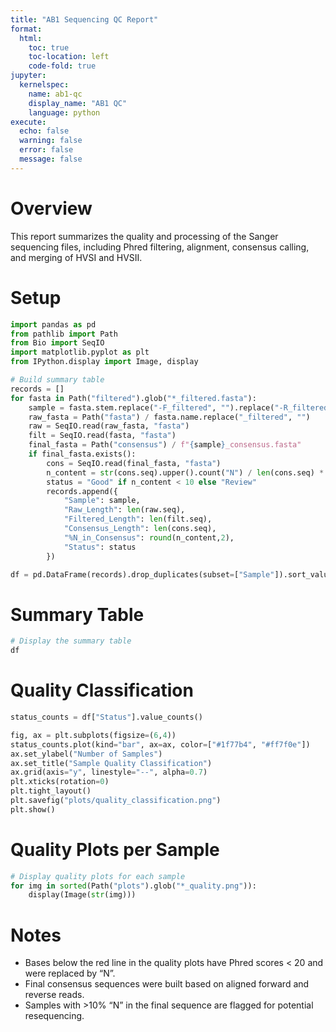 ```yaml
---
title: "AB1 Sequencing QC Report"
format:
  html:
    toc: true
    toc-location: left
    code-fold: true
jupyter:
  kernelspec:
    name: ab1-qc
    display_name: "AB1 QC"
    language: python
execute:
  echo: false
  warning: false
  error: false
  message: false
---
```


# Overview

This report summarizes the quality and processing of the Sanger sequencing files, including Phred filtering, alignment, consensus calling, and merging of HVSI and HVSII.

# Setup

```python
import pandas as pd
from pathlib import Path
from Bio import SeqIO
import matplotlib.pyplot as plt
from IPython.display import Image, display

# Build summary table
records = []
for fasta in Path("filtered").glob("*_filtered.fasta"):
    sample = fasta.stem.replace("-F_filtered", "").replace("-R_filtered", "")
    raw_fasta = Path("fasta") / fasta.name.replace("_filtered", "")
    raw = SeqIO.read(raw_fasta, "fasta")
    filt = SeqIO.read(fasta, "fasta")
    final_fasta = Path("consensus") / f"{sample}_consensus.fasta"
    if final_fasta.exists():
        cons = SeqIO.read(final_fasta, "fasta")
        n_content = str(cons.seq).upper().count("N") / len(cons.seq) * 100
        status = "Good" if n_content < 10 else "Review"
        records.append({
            "Sample": sample,
            "Raw_Length": len(raw.seq),
            "Filtered_Length": len(filt.seq),
            "Consensus_Length": len(cons.seq),
            "%N_in_Consensus": round(n_content,2),
            "Status": status
        })

df = pd.DataFrame(records).drop_duplicates(subset=["Sample"]).sort_values("Sample")
```

# Summary Table

```python
# Display the summary table
df
```

# Quality Classification

```python
status_counts = df["Status"].value_counts()

fig, ax = plt.subplots(figsize=(6,4))
status_counts.plot(kind="bar", ax=ax, color=["#1f77b4", "#ff7f0e"])
ax.set_ylabel("Number of Samples")
ax.set_title("Sample Quality Classification")
ax.grid(axis="y", linestyle="--", alpha=0.7)
plt.xticks(rotation=0)
plt.tight_layout()
plt.savefig("plots/quality_classification.png")
plt.show()
```

# Quality Plots per Sample

```python
# Display quality plots for each sample
for img in sorted(Path("plots").glob("*_quality.png")):
    display(Image(str(img)))
```

# Notes

- Bases below the red line in the quality plots have Phred scores < 20 and were replaced by "N".
- Final consensus sequences were built based on aligned forward and reverse reads.
- Samples with >10% "N" in the final sequence are flagged for potential resequencing.